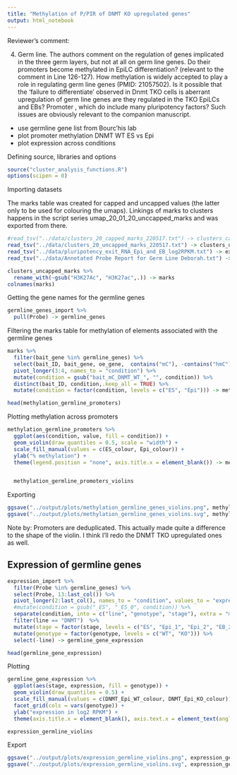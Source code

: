 ```yaml
---
title: "Methylation of P/PIR of DNMT KO upregulated genes"
output: html_notebook
---
```



Reviewer's comment:

4. Germ line.
The authors comment on the regulation of genes implicated in the three germ layers, but not at all on germ line genes. Do their promoters become methylated in EpiLC differentiation? (relevant to the comment in Line 126-127). How methylation is widely accepted to play a role in regulating germ line genes (PMID: 21057502). Is it possible that the ‘failure to differentiate’ observed in Dnmt TKO cells is aberrant upregulation of germ line genes are they regulated in the TKO EpiLCs and EBs? Promoter , which do include many pluripotency factors? Such issues are obviously relevant to the companion manuscript.

- use germline gene list from Bourc'his lab
- plot promoter methylation DNMT WT ES vs Epi
- plot expression across conditions


Defining source, libraries and options

```r
source("cluster_analysis_functions.R")
options(scipen = 0)
```

Importing datasets

The marks table was created for capped and uncapped values (the latter only to be used for colouring the umaps).
Linkings of marks to clusters happens in the script series umap_20_01_20_unccapped_marks and was exported from there.

```r
#read_tsv("../data/clusters_20_capped_marks_220517.txt") -> clusters_capped_marks
read_tsv("../data/clusters_20_uncapped_marks_220517.txt") -> clusters_uncapped_marks
read_tsv("../data/pluripotency_exit_RNA_Epi_and_EB_log2RPKM.txt") -> expression_import
read_tsv("../data/Annotated Probe Report for Germ Line Deborah.txt") -> germline_genes_import
```

```r
clusters_uncapped_marks %>% 
  rename_with(~gsub("H3K27Ac", "H3K27ac",.)) -> marks
colnames(marks)
```
Getting the gene names for the germline genes

```r
germline_genes_import %>% 
  pull(Probe) -> germline_genes
```

Filtering the marks table for methylation of elements associated with the germline genes

```r
marks %>% 
  filter(bait_gene %in% germline_genes) %>% 
  select(bait_ID, bait_gene, oe_gene,  contains("mC"), -contains("hmC"), -contains("TET"), -contains("oe")) %>% 
  pivot_longer(3:4, names_to = "condition") %>% 
  mutate(condition = gsub("bait_mC_DNMT_WT_", "", condition)) %>% 
  distinct(bait_ID, condition,.keep_all = TRUE) %>% 
  mutate(condition = factor(condition, levels = c("ES", "Epi"))) -> methylation_germline_promoters

head(methylation_germline_promoters)
```


Plotting methylation across promoters

```r
methylation_germline_promoters %>% 
  ggplot(aes(condition, value, fill = condition)) + 
  geom_violin(draw_quantiles = 0.5, scale = "width") +
  scale_fill_manual(values = c(ES_colour, Epi_colour)) +
  ylab("% methylation") +
  theme(legend.position = "none", axis.title.x = element_blank()) -> methylation_germline_promoters_violins


  methylation_germline_promoters_violins
```

Exporting

```r
ggsave("../output/plots/methylation_germline_genes_violins.png", methylation_germline_promoters_violins, width = 2, height = 3)
ggsave("../output/plots/methylation_germline_genes_violins.svg", methylation_germline_promoters_violins, width = 2, height = 3)
```


Note by: Promoters are deduplicated. This actually made quite a difference to the shape of the violin. I think I'll redo the DNMT TKO upregulated ones as well.

## Expression of germline genes

```r
expression_import %>% 
  filter(Probe %in% germline_genes) %>% 
  select(Probe, 13:last_col()) %>% 
  pivot_longer(2:last_col(), names_to = "condition", values_to = "expression") %>% 
  #mutate(condition = gsub("_ES", "_ES_0", condition)) %>% 
  separate(condition, into = c("line", "genotype", "stage"), extra = "merge") %>% 
  filter(line == "DNMT")  %>% 
  mutate(stage = factor(stage, levels = c("ES", "Epi_1", "Epi_2", "EB_2", "EB_4", "EB_6", "EB_8"))) %>% 
  mutate(genotype = factor(genotype, levels = c("WT", "KO"))) %>% 
  select(-line) -> germline_gene_expression

head(germline_gene_expression)
```
Plotting

```r
germline_gene_expression %>% 
  ggplot(aes(stage, expression, fill = genotype)) +
  geom_violin(draw_quantiles = 0.5) +
  scale_fill_manual(values = c(DNMT_Epi_WT_colour, DNMT_Epi_KO_colour)) +
  facet_grid(cols = vars(genotype)) +
  ylab("expression in log2 RPKM") +
  theme(axis.title.x = element_blank(), axis.text.x = element_text(angle = 90, vjust = 0.5), legend.position = "none") -> expression_germline_violins

expression_germline_violins
```
Export

```r
ggsave("../output/plots/expression_germline_violins.png", expression_germline_violins, width = 5, height = 3.5)
ggsave("../output/plots/expression_germline_violins.svg", expression_germline_violins, width = 5, height = 3.5)
```

